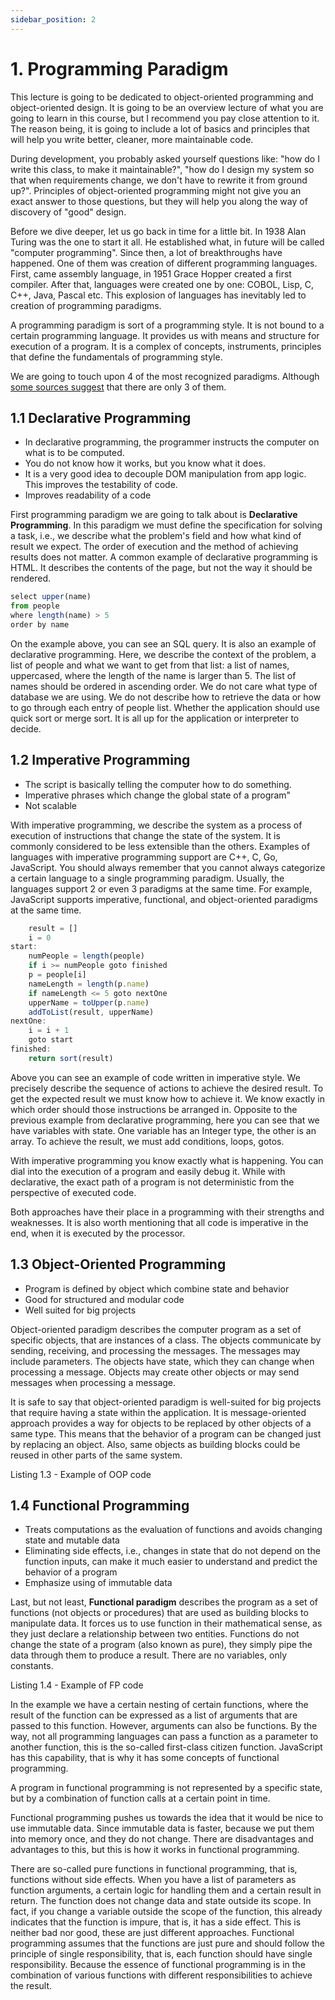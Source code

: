 ```yaml
---
sidebar_position: 2
---
```



# 1. Programming Paradigm

This lecture is going to be dedicated to object-oriented programming and object-oriented design. It is going to be an overview lecture of what you are going to learn in this course, but I recommend you pay close attention to it. The reason being, it is going to include a lot of basics and principles that will help you write better, cleaner, more maintainable code.

During development, you probably asked yourself questions like: "how do I write this class, to make it maintainable?", "how do I design my system so that when requirements change, we don't have to rewrite it from ground up?". Principles of object-oriented programming might not give you an exact answer to those questions, but they will help you along the way of discovery of "good" design.

Before we dive deeper, let us go back in time for a little bit. In 1938 Alan Turing was the one to start it all. He established what, in future will be called "computer programming". Since then, a lot of breakthroughs have happened. One of them was creation of different programming languages. First, came assembly language, in 1951 Grace Hopper created a first compiler. After that, languages were created one by one: COBOL, Lisp, C, C++, Java, Pascal etc. This explosion of languages has inevitably led to creation of programming paradigms.

A programming paradigm is sort of a programming style. It is not bound to a certain programming language. It provides us with means and structure for execution of a program. It is a complex of concepts, instruments, principles that define the fundamentals of programming style.

We are going to touch upon 4 of the most recognized paradigms. Although [some sources suggest](https://wiki.c2.com/?ThereAreExactlyThreeParadigms) that there are only 3 of them.

## 1.1 Declarative Programming
- In declarative programming, the programmer instructs the computer on what is to be computed.
- You do not know how it works, but you know what it does.
- It is a very good idea to decouple DOM manipulation from app logic. This improves the testability of code.
- Improves readability of a code

First programming paradigm we are going to talk about is **Declarative Programming**. In this paradigm we must define the specification for solving a task, i.e., we describe what the problem's field and how what kind of result we expect. The order of execution and the method of achieving results does not matter. A common example of declarative programming is HTML. It describes the contents of the page, but not the way it should be rendered.

```js title="Listing 1.1 - Example of declarative code"
select upper(name)
from people
where length(name) > 5
order by name
```

On the example above, you can see an SQL query. It is also an example of declarative programming. Here, we describe the context of the problem, a list of people and what we want to get from that list: a list of names, uppercased, where the length of the name is larger than 5. The list of names should be ordered in ascending order. We do not care what type of database we are using. We do not describe how to retrieve the data or how to go through each entry of people list. Whether the application should use quick sort or merge sort. It is all up for the application or interpreter to decide.

## 1.2 Imperative Programming
- The script is basically telling the computer how to do something.
- Imperative phrases which change the global state of a program"
- Not scalable

With imperative programming, we describe the system as a process of execution of instructions that change the state of the system. It is commonly considered to be less extensible than the others. Examples of languages with imperative programming support are C++, C, Go, JavaScript. You should always remember that you cannot always categorize a certain language to a single programming paradigm. Usually, the languages support 2 or even 3 paradigms at the same time. For example, JavaScript supports imperative, functional, and object-oriented paradigms at the same time.

```js title="Listing 1.2 - Example of imperative code"
    result = []
    i = 0
start:
    numPeople = length(people)
    if i >= numPeople goto finished
    p = people[i]
    nameLength = length(p.name)
    if nameLength <= 5 goto nextOne
    upperName = toUpper(p.name)
    addToList(result, upperName)
nextOne:
    i = i + 1
    goto start
finished:
    return sort(result)
```

Above you can see an example of code written in imperative style. We precisely describe the sequence of actions to achieve the desired result. To get the expected result we must know how to achieve it. We know exactly in which order should those instructions be arranged in. Opposite to the previous example from declarative programming, here you can see that we have variables with state. One variable has an Integer type, the other is an array. To achieve the result, we must add conditions, loops, gotos.

With imperative programming you know exactly what is happening. You can dial into the execution of a program and easily debug it. While with declarative, the exact path of a program is not deterministic from the perspective of executed code.

Both approaches have their place in a programming with their strengths and weaknesses. It is also worth mentioning that all code is imperative in the end, when it is executed by the processor.

## 1.3 Object-Oriented Programming
- Program is defined by object which combine state and behavior
- Good for structured and modular code
- Well suited for big projects

Object-oriented paradigm describes the computer program as a set of specific objects, that are instances of a class. The objects communicate by sending, receiving, and processing the messages. The messages may include parameters. The objects have state, which they can change when processing a message. Objects may create other objects or may send messages when processing a message.

It is safe to say that object-oriented paradigm is well-suited for big projects that require having a state within the application. It is message-oriented approach provides a way for objects to be replaced by other objects of a same type. This means that the behavior of a program can be changed just by replacing an object. Also, same objects as building blocks could be reused in other parts of the same system.

Listing 1.3 - Example of OOP code

<CodeEmbedLink
  title="Example of OOP code"
  src="https://codesandbox.io/embed/example-of-oop-code-48mtqp?expanddevtools=1&fontsize=14&hidenavigation=1&theme=dark"
/>

## 1.4 Functional Programming
- Treats computations as the evaluation of functions and avoids changing state and mutable data
- Eliminating side effects, i.e., changes in state that do not depend on the function inputs, can make it much easier to understand and predict the behavior of a program
- Emphasize using of immutable data

Last, but not least, **Functional paradigm** describes the program as a set of functions (not objects or procedures) that are used as building blocks to manipulate data. It forces us to use function in their mathematical sense, as they just declare a relationship between two entities. Functions do not change the state of a program (also known as pure), they simply pipe the data through them to produce a result. There are no variables, only constants.

Listing 1.4 - Example of FP code

<CodeEmbedLink
  title="Example of FP code"
  src="https://codesandbox.io/embed/example-of-fp-code-f799i2?expanddevtools=1&fontsize=14&hidenavigation=1&theme=dark"
/>

In the example we have a certain nesting of certain functions, where the result of the function can be expressed as a list of arguments that are passed to this function. However, arguments can also be functions. By the way, not all programming languages can pass a function as a parameter to another function, this is the so-called first-class citizen function. JavaScript has this capability, that is why it has some concepts of functional programming.

A program in functional programming is not represented by a specific state, but by a combination of function calls at a certain point in time.

Functional programming pushes us towards the idea that it would be nice to use immutable data. Since immutable data is faster, because we put them into memory once, and they do not change. There are disadvantages and advantages to this, but this is how it works in functional programming.

There are so-called pure functions in functional programming, that is, functions without side effects. When you have a list of parameters as function arguments, a certain logic for handling them and a certain result in return. The function does not change data and state outside its scope. In fact, if you change a variable outside the scope of the function, this already indicates that the function is impure, that is, it has a side effect. This is neither bad nor good, these are just different approaches. Functional programming assumes that the functions are just pure and should follow the principle of single responsibility, that is, each function should have single responsibility. Because the essence of functional programming is in the combination of various functions with different responsibilities to achieve the result.
